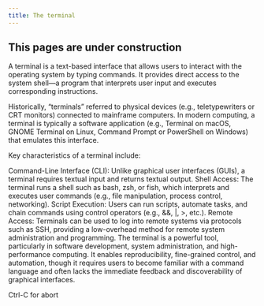 ```yaml
---
title: The terminal
---
```


::: {.callout-caution }
## This pages are under construction

:::

A terminal is a text-based interface that allows users to interact with the operating system by typing commands. It provides direct access to the system shell—a program that interprets user input and executes corresponding instructions.

Historically, "terminals" referred to physical devices (e.g., teletypewriters or CRT monitors) connected to mainframe computers. In modern computing, a terminal is typically a software application (e.g., Terminal on macOS, GNOME Terminal on Linux, Command Prompt or PowerShell on Windows) that emulates this interface.

Key characteristics of a terminal include:

Command-Line Interface (CLI): Unlike graphical user interfaces (GUIs), a terminal requires textual input and returns textual output.
Shell Access: The terminal runs a shell such as bash, zsh, or fish, which interprets and executes user commands (e.g., file manipulation, process control, networking).
Script Execution: Users can run scripts, automate tasks, and chain commands using control operators (e.g., &&, |, >, etc.).
Remote Access: Terminals can be used to log into remote systems via protocols such as SSH, providing a low-overhead method for remote system administration and programming.
The terminal is a powerful tool, particularly in software development, system administration, and high-performance computing. It enables reproducibility, fine-grained control, and automation, though it requires users to become familiar with a command language and often lacks the immediate feedback and discoverability of graphical interfaces.


Ctrl-C for abort